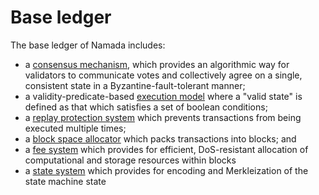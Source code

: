 # Base ledger

The base ledger of Namada includes:
- a [consensus mechanism](./base-ledger/consensus.mdx), which provides an algorithmic way for validators to communicate votes and collectively agree on a single, consistent state in a Byzantine-fault-tolerant manner;
- a validity-predicate-based [execution model](./base-ledger/execution.mdx) where a "valid state" is defined as that which satisfies a set of boolean conditions;
- a [replay protection system](./base-ledger/replay-protection.mdx) which prevents transactions from being executed multiple times;
- a [block space allocator](./base-ledger/block-space-allocator.mdx) which packs transactions into blocks; and
- a [fee system](./base-ledger/fee-system.mdx) which provides for efficient, DoS-resistant allocation of computational and storage resources within blocks
- a [state system](./base-ledger/state.mdx) which provides for encoding and Merkleization of the state machine state